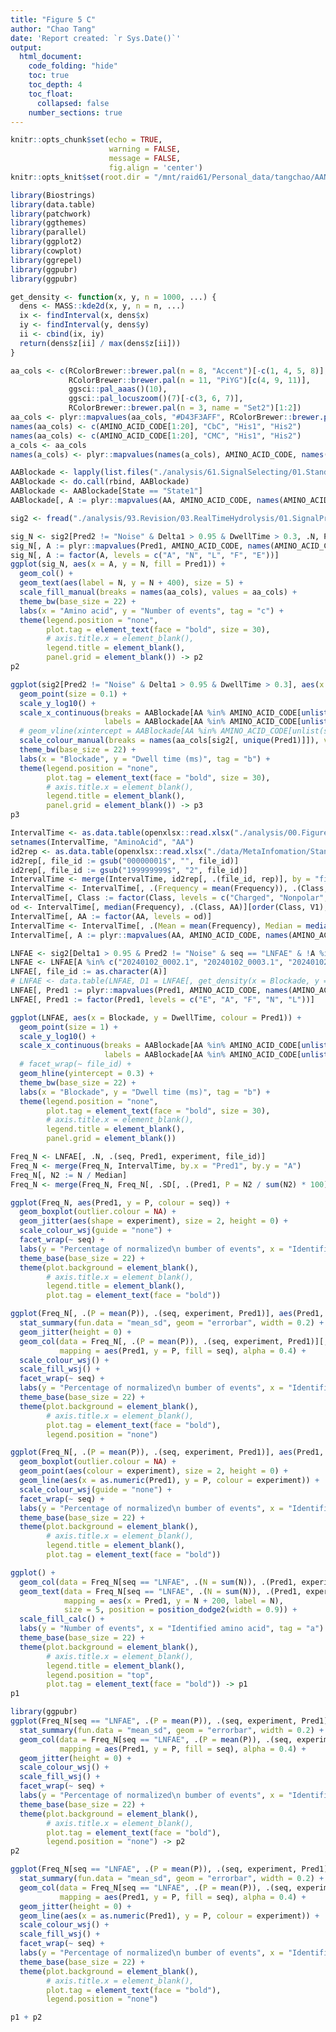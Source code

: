 ```yaml
---
title: "Figure 5 C"
author: "Chao Tang"
date: 'Report created: `r Sys.Date()`'
output: 
  html_document: 
    code_folding: "hide"
    toc: true
    toc_depth: 4
    toc_float: 
      collapsed: false
    number_sections: true
---
```


```r
knitr::opts_chunk$set(echo = TRUE, 
                      warning = FALSE, 
                      message = FALSE, 
                      fig.align = 'center')
knitr::opts_knit$set(root.dir = "/mnt/raid61/Personal_data/tangchao/AANanopore")
```

```r
library(Biostrings)
library(data.table)
library(patchwork)
library(ggthemes)
library(parallel)
library(ggplot2)
library(cowplot)
library(ggrepel)
library(ggpubr)
library(ggpubr)
```

```r
get_density <- function(x, y, n = 1000, ...) {
  dens <- MASS::kde2d(x, y, n = n, ...)
  ix <- findInterval(x, dens$x)
  iy <- findInterval(y, dens$y)
  ii <- cbind(ix, iy)
  return(dens$z[ii] / max(dens$z[ii]))
}
```

```r
aa_cols <- c(RColorBrewer::brewer.pal(n = 8, "Accent")[-c(1, 4, 5, 8)], 
             RColorBrewer::brewer.pal(n = 11, "PiYG")[c(4, 9, 11)], 
             ggsci::pal_aaas()(10), 
             ggsci::pal_locuszoom()(7)[-c(3, 6, 7)], 
             RColorBrewer::brewer.pal(n = 3, name = "Set2")[1:2])
aa_cols <- plyr::mapvalues(aa_cols, "#D43F3AFF", RColorBrewer::brewer.pal(n = 8, name = "BrBG")[1])
names(aa_cols) <- c(AMINO_ACID_CODE[1:20], "CbC", "His1", "His2")
names(aa_cols) <- c(AMINO_ACID_CODE[1:20], "CMC", "His1", "His2")
a_cols <- aa_cols
names(a_cols) <- plyr::mapvalues(names(a_cols), AMINO_ACID_CODE, names(AMINO_ACID_CODE))
```

```r
AABlockade <- lapply(list.files("./analysis/61.SignalSelecting/01.StandardAA/02.SelectedSignals", "_V2.Rds", full.names = T), function(x) readRDS(x)$Summary)
AABlockade <- do.call(rbind, AABlockade)
AABlockade <- AABlockade[State == "State1"]
AABlockade[, A := plyr::mapvalues(AA, AMINO_ACID_CODE, names(AMINO_ACID_CODE))]
```

```r
sig2 <- fread("./analysis/93.Revision/03.RealTimeHydrolysis/01.SignalPrediction/Predicted_signals.txt")
```

```r
sig_N <- sig2[Pred2 != "Noise" & Delta1 > 0.95 & DwellTime > 0.3, .N, Pred1]
sig_N[, A := plyr::mapvalues(Pred1, AMINO_ACID_CODE, names(AMINO_ACID_CODE))]
sig_N[, A := factor(A, levels = c("A", "N", "L", "F", "E"))]
ggplot(sig_N, aes(x = A, y = N, fill = Pred1)) + 
  geom_col() + 
  geom_text(aes(label = N, y = N + 400), size = 5) + 
  scale_fill_manual(breaks = names(aa_cols), values = aa_cols) + 
  theme_bw(base_size = 22) + 
  labs(x = "Amino acid", y = "Number of events", tag = "c") + 
  theme(legend.position = "none", 
        plot.tag = element_text(face = "bold", size = 30), 
        # axis.title.x = element_blank(), 
        legend.title = element_blank(), 
        panel.grid = element_blank()) -> p2
p2
```

```r
ggplot(sig2[Pred2 != "Noise" & Delta1 > 0.95 & DwellTime > 0.3], aes(x = Blockade, y = DwellTime, colour = Pred1)) + 
  geom_point(size = 0.1) + 
  scale_y_log10() + 
  scale_x_continuous(breaks = AABlockade[AA %in% AMINO_ACID_CODE[unlist(strsplit("LNFAE", ""))], Blockade], 
                     labels = AABlockade[AA %in% AMINO_ACID_CODE[unlist(strsplit("LNFAE", ""))], A], limits = c(0.1, 0.3)) + 
  # geom_vline(xintercept = AABlockade[AA %in% AMINO_ACID_CODE[unlist(strsplit("LNFAE", ""))], Blockade], color = "red") + 
  scale_colour_manual(breaks = names(aa_cols[sig2[, unique(Pred1)]]), values = aa_cols[sig2[, unique(Pred1)]], guide = guide_legend(override.aes = list(size = 1))) + 
  theme_bw(base_size = 22) + 
  labs(x = "Blockade", y = "Dwell time (ms)", tag = "b") + 
  theme(legend.position = "none", 
        plot.tag = element_text(face = "bold", size = 30), 
        # axis.title.x = element_blank(), 
        legend.title = element_blank(), 
        panel.grid = element_blank()) -> p3
p3
```

```r
IntervalTime <- as.data.table(openxlsx::read.xlsx("./analysis/00.FigureTables/Rebuttal/Nov12/Figures/Data/Fig2C.xlsx"))
setnames(IntervalTime, "AminoAcid", "AA")
id2rep <- as.data.table(openxlsx::read.xlsx("./data/MetaInfomation/StandardAA_Meta_Rep.xlsx"))
id2rep[, file_id := gsub("00000001$", "", file_id)]
id2rep[, file_id := gsub("199999999$", "2", file_id)]
IntervalTime <- merge(IntervalTime, id2rep[, .(file_id, rep)], by = "file_id")
IntervalTime <- IntervalTime[, .(Frequency = mean(Frequency)), .(Class, AA, rep)]
IntervalTime[, Class := factor(Class, levels = c("Charged", "Nonpolar", "Polar"))]
od <- IntervalTime[, median(Frequency), .(Class, AA)][order(Class, V1), AA]
IntervalTime[, AA := factor(AA, levels = od)]
IntervalTime <- IntervalTime[, .(Mean = mean(Frequency), Median = median(Frequency)), AA]
IntervalTime[, A := plyr::mapvalues(AA, AMINO_ACID_CODE, names(AMINO_ACID_CODE))]
```

```r
LNFAE <- sig2[Delta1 > 0.95 & Pred2 != "Noise" & seq == "LNFAE" & !A %in% c("2024_01_04_0002.1", "21827012.1", "2024_01_04_0003.1") & DwellTime > 0.3]
LNFAE <- LNFAE[A %in% c("20240102_0002.1", "20240102_0003.1", "20240102_0004.1", "20240103_0013.1", "20240103_0014.1", "20240103_0018.1", "20240103_0019.1", "20240103_0020.1")]
LNFAE[, file_id := as.character(A)]
# LNFAE <- data.table(LNFAE, D1 = LNFAE[, get_density(x = Blockade, y = log10(DwellTime))])
LNFAE[, Pred1 := plyr::mapvalues(Pred1, AMINO_ACID_CODE, names(AMINO_ACID_CODE))]
LNFAE[, Pred1 := factor(Pred1, levels = c("E", "A", "F", "N", "L"))]
```

```r
ggplot(LNFAE, aes(x = Blockade, y = DwellTime, colour = Pred1)) + 
  geom_point(size = 1) + 
  scale_y_log10() + 
  scale_x_continuous(breaks = AABlockade[AA %in% AMINO_ACID_CODE[unlist(strsplit("LNFAE", ""))], Blockade], 
                     labels = AABlockade[AA %in% AMINO_ACID_CODE[unlist(strsplit("LNFAE", ""))], A], limits = c(0.1, 0.3)) + 
  # facet_wrap(~ file_id) + 
  geom_hline(yintercept = 0.3) + 
  theme_bw(base_size = 22) + 
  labs(x = "Blockade", y = "Dwell time (ms)", tag = "b") + 
  theme(legend.position = "none", 
        plot.tag = element_text(face = "bold", size = 30), 
        # axis.title.x = element_blank(), 
        legend.title = element_blank(), 
        panel.grid = element_blank())
```

```r
Freq_N <- LNFAE[, .N, .(seq, Pred1, experiment, file_id)]
Freq_N <- merge(Freq_N, IntervalTime, by.x = "Pred1", by.y = "A")
Freq_N[, N2 := N / Median]
Freq_N <- merge(Freq_N, Freq_N[, .SD[, .(Pred1, P = N2 / sum(N2) * 100)], by = .(seq, experiment, file_id)], by = c("seq", "experiment", "file_id", "Pred1"))

ggplot(Freq_N, aes(Pred1, y = P, colour = seq)) + 
  geom_boxplot(outlier.colour = NA) +
  geom_jitter(aes(shape = experiment), size = 2, height = 0) + 
  scale_colour_wsj(guide = "none") + 
  facet_wrap(~ seq) + 
  labs(y = "Percentage of normalized\n bumber of events", x = "Identified amino acid", subtitle = "Adjusted by Median") + 
  theme_base(base_size = 22) + 
  theme(plot.background = element_blank(), 
        # axis.title.x = element_blank(), 
        legend.title = element_blank(), 
        plot.tag = element_text(face = "bold"))
```



```r
ggplot(Freq_N[, .(P = mean(P)), .(seq, experiment, Pred1)], aes(Pred1, y = P, colour = seq)) + 
  stat_summary(fun.data = "mean_sd", geom = "errorbar", width = 0.2) + 
  geom_jitter(height = 0) + 
  geom_col(data = Freq_N[, .(P = mean(P)), .(seq, experiment, Pred1)][, .(P = mean(P)), .(seq, Pred1)], 
           mapping = aes(Pred1, y = P, fill = seq), alpha = 0.4) + 
  scale_colour_wsj() + 
  scale_fill_wsj() + 
  facet_wrap(~ seq) + 
  labs(y = "Percentage of normalized\n bumber of events", x = "Identified amino acid", subtitle = "Adjusted by Median") + 
  theme_base(base_size = 22) + 
  theme(plot.background = element_blank(), 
        # axis.title.x = element_blank(), 
        plot.tag = element_text(face = "bold"), 
        legend.position = "none")
```

```r
ggplot(Freq_N[, .(P = mean(P)), .(seq, experiment, Pred1)], aes(Pred1, y = P)) + 
  geom_boxplot(outlier.colour = NA) +
  geom_point(aes(colour = experiment), size = 2, height = 0) + 
  geom_line(aes(x = as.numeric(Pred1), y = P, colour = experiment)) + 
  scale_colour_wsj(guide = "none") + 
  facet_wrap(~ seq) + 
  labs(y = "Percentage of normalized\n bumber of events", x = "Identified amino acid", subtitle = "Adjusted by Median") + 
  theme_base(base_size = 22) + 
  theme(plot.background = element_blank(), 
        # axis.title.x = element_blank(), 
        legend.title = element_blank(), 
        plot.tag = element_text(face = "bold"))
```




```r
ggplot() + 
  geom_col(data = Freq_N[seq == "LNFAE", .(N = sum(N)), .(Pred1, experiment)], mapping = aes(x = Pred1, y = N, fill = experiment), position = position_dodge()) + 
  geom_text(data = Freq_N[seq == "LNFAE", .(N = sum(N)), .(Pred1, experiment)],
            mapping = aes(x = Pred1, y = N + 200, label = N),
            size = 5, position = position_dodge2(width = 0.9)) +
  scale_fill_calc() + 
  labs(y = "Number of events", x = "Identified amino acid", tag = "a") + 
  theme_base(base_size = 22) + 
  theme(plot.background = element_blank(), 
        # axis.title.x = element_blank(), 
        legend.title = element_blank(), 
        legend.position = "top", 
        plot.tag = element_text(face = "bold")) -> p1
p1
```

```r
library(ggpubr)
ggplot(Freq_N[seq == "LNFAE", .(P = mean(P)), .(seq, experiment, Pred1)], aes(Pred1, y = P, colour = seq)) + 
  stat_summary(fun.data = "mean_sd", geom = "errorbar", width = 0.2) + 
  geom_col(data = Freq_N[seq == "LNFAE", .(P = mean(P)), .(seq, experiment, Pred1)][, .(P = mean(P)), .(seq, Pred1)], 
           mapping = aes(Pred1, y = P, fill = seq), alpha = 0.4) + 
  geom_jitter(height = 0) + 
  scale_colour_wsj() + 
  scale_fill_wsj() + 
  facet_wrap(~ seq) + 
  labs(y = "Percentage of normalized\n bumber of events", x = "Identified amino acid", tag = "b") + 
  theme_base(base_size = 22) + 
  theme(plot.background = element_blank(), 
        # axis.title.x = element_blank(), 
        plot.tag = element_text(face = "bold"), 
        legend.position = "none") -> p2
p2
```


```r
ggplot(Freq_N[seq == "LNFAE", .(P = mean(P)), .(seq, experiment, Pred1)], aes(Pred1, y = P, colour = seq)) + 
  stat_summary(fun.data = "mean_sd", geom = "errorbar", width = 0.2) + 
  geom_col(data = Freq_N[seq == "LNFAE", .(P = mean(P)), .(seq, experiment, Pred1)][, .(P = mean(P)), .(seq, Pred1)], 
           mapping = aes(Pred1, y = P, fill = seq), alpha = 0.4) + 
  geom_jitter(height = 0) + 
  geom_line(aes(x = as.numeric(Pred1), y = P, colour = experiment)) + 
  scale_colour_wsj() + 
  scale_fill_wsj() + 
  facet_wrap(~ seq) + 
  labs(y = "Percentage of normalized\n bumber of events", x = "Identified amino acid", tag = "b") + 
  theme_base(base_size = 22) + 
  theme(plot.background = element_blank(), 
        # axis.title.x = element_blank(), 
        plot.tag = element_text(face = "bold"), 
        legend.position = "none") 
```





```r
p1 + p2
```

